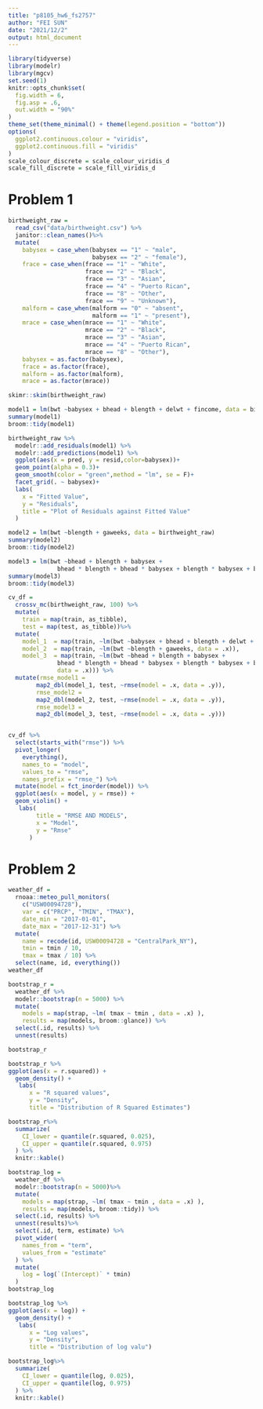 ```yaml
---
title: "p8105_hw6_fs2757"
author: "FEI SUN"
date: "2021/12/2"
output: html_document
---
```


```r
library(tidyverse)
library(modelr)
library(mgcv)
set.seed(1)
knitr::opts_chunk$set(
  fig.width = 6,
  fig.asp = .6,
  out.width = "90%"
)
theme_set(theme_minimal() + theme(legend.position = "bottom"))
options(
  ggplot2.continuous.colour = "viridis",
  ggplot2.continuous.fill = "viridis"
)
scale_colour_discrete = scale_colour_viridis_d
scale_fill_discrete = scale_fill_viridis_d
```
# Problem 1
```r
birthweight_raw = 
  read_csv("data/birthweight.csv") %>% 
  janitor::clean_names()%>% 
  mutate(
    babysex = case_when(babysex == "1" ~ "male",
                        babysex == "2" ~ "female"),
    frace = case_when(frace == "1" ~ "White",
                      frace == "2" ~ "Black",
                      frace == "3" ~ "Asian",
                      frace == "4" ~ "Puerto Rican", 
                      frace == "8" ~ "Other",
                      frace == "9" ~ "Unknown"),
    malform = case_when(malform == "0" ~ "absent",
                        malform == "1" ~ "present"),
    mrace = case_when(mrace == "1" ~ "White",
                      mrace == "2" ~ "Black",
                      mrace == "3" ~ "Asian",
                      mrace == "4" ~ "Puerto Rican",
                      mrace == "8" ~ "Other"),
    babysex = as.factor(babysex),
    frace = as.factor(frace),
    malform = as.factor(malform),
    mrace = as.factor(mrace))

skimr::skim(birthweight_raw)

```

```r
model1 = lm(bwt ~babysex + bhead + blength + delwt + fincome, data = birthweight_raw)
summary(model1)
broom::tidy(model1)

birthweight_raw %>% 
  modelr::add_residuals(model1) %>% 
  modelr::add_predictions(model1) %>% 
  ggplot(aes(x = pred, y = resid,color=babysex))+
  geom_point(alpha = 0.3)+
  geom_smooth(color = "green",method = "lm", se = F)+
  facet_grid(. ~ babysex)+
  labs(
    x = "Fitted Value",
    y = "Residuals",
    title = "Plot of Residuals against Fitted Value"
  )

```

```r
model2 = lm(bwt ~blength + gaweeks, data = birthweight_raw)
summary(model2)
broom::tidy(model2)

```



```r
model3 = lm(bwt ~bhead + blength + babysex + 
              bhead * blength + bhead * babysex + blength * babysex + bhead * blength * babysex, data = birthweight_raw)
summary(model3)
broom::tidy(model3)

```

```r
cv_df =
  crossv_mc(birthweight_raw, 100) %>%
  mutate(
    train = map(train, as_tibble),
    test = map(test, as_tibble))%>%
  mutate(
    model_1  = map(train, ~lm(bwt ~babysex + bhead + blength + delwt + fincome, data = .x)),
    model_2  = map(train, ~lm(bwt ~blength + gaweeks, data = .x)),
    model_3  = map(train, ~lm(bwt ~bhead + blength + babysex + 
              bhead * blength + bhead * babysex + blength * babysex + bhead * blength * babysex,
              data = .x))) %>% 
  mutate(rmse_model1 = 
        map2_dbl(model_1, test, ~rmse(model = .x, data = .y)),
        rmse_model2 = 
        map2_dbl(model_2, test, ~rmse(model = .x, data = .y)),
        rmse_model3 =
        map2_dbl(model_3, test, ~rmse(model = .x, data = .y)))


cv_df %>% 
  select(starts_with("rmse")) %>% 
  pivot_longer(
    everything(),
    names_to = "model", 
    values_to = "rmse",
    names_prefix = "rmse_") %>% 
  mutate(model = fct_inorder(model)) %>% 
  ggplot(aes(x = model, y = rmse)) + 
  geom_violin() +
   labs(
        title = "RMSE AND MODELS",
        x = "Model",
        y = "Rmse"
      )

```

# Problem 2
```r
weather_df = 
  rnoaa::meteo_pull_monitors(
    c("USW00094728"),
    var = c("PRCP", "TMIN", "TMAX"), 
    date_min = "2017-01-01",
    date_max = "2017-12-31") %>%
  mutate(
    name = recode(id, USW00094728 = "CentralPark_NY"),
    tmin = tmin / 10,
    tmax = tmax / 10) %>%
  select(name, id, everything())
weather_df 
```

```r
bootstrap_r =
  weather_df %>% 
  modelr::bootstrap(n = 5000) %>% 
  mutate(
    models = map(strap, ~lm( tmax ~ tmin , data = .x) ),
    results = map(models, broom::glance)) %>% 
  select(.id, results) %>% 
  unnest(results)

bootstrap_r

bootstrap_r %>% 
ggplot(aes(x = r.squared)) + 
  geom_density() +
   labs(
      x = "R squared values",
      y = "Density",
      title = "Distribution of R Squared Estimates")

bootstrap_r%>% 
  summarize(
    CI_lower = quantile(r.squared, 0.025),
    CI_upper = quantile(r.squared, 0.975)
  ) %>% 
  knitr::kable()


```

```r
bootstrap_log =
  weather_df %>% 
  modelr::bootstrap(n = 5000)%>% 
  mutate(
    models = map(strap, ~lm( tmax ~ tmin , data = .x) ),
    results = map(models, broom::tidy)) %>% 
  select(.id, results) %>% 
  unnest(results)%>% 
  select(.id, term, estimate) %>% 
  pivot_wider(
    names_from = "term",
    values_from = "estimate"
  ) %>% 
  mutate(
    log = log(`(Intercept)` * tmin)
  ) 
bootstrap_log

bootstrap_log %>% 
ggplot(aes(x = log)) + 
  geom_density() +
   labs(
      x = "Log values",
      y = "Density",
      title = "Distribution of log valu")

bootstrap_log%>% 
  summarize(
    CI_lower = quantile(log, 0.025),
    CI_upper = quantile(log, 0.975)
  ) %>% 
  knitr::kable()


```
